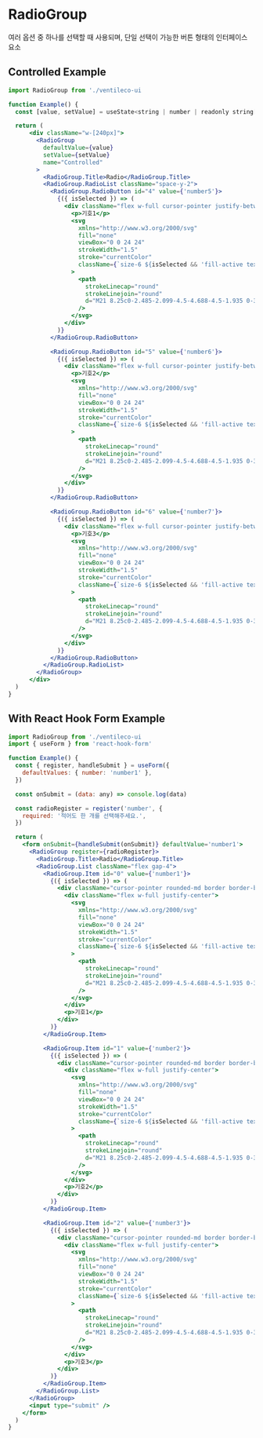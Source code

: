 
<Meta title="COMPONENTS/Radio" />

# RadioGroup

여러 옵션 중 하나를 선택할 때 사용되며, 단일 선택이 가능한 버튼 형태의 인터페이스 요소

## Controlled Example

```jsx
import RadioGroup from './ventileco-ui

function Example() {
  const [value, setValue] = useState<string | number | readonly string[] | undefined>()

  return (
      <div className="w-[240px]">
        <RadioGroup
          defaultValue={value}
          setValue={setValue}
          name="Controlled"
        >
          <RadioGroup.Title>Radio</RadioGroup.Title>
          <RadioGroup.RadioList className="space-y-2">
            <RadioGroup.RadioButton id="4" value={'number5'}>
              {({ isSelected }) => (
                <div className="flex w-full cursor-pointer justify-between rounded-md border border-black px-4 py-3">
                  <p>기호1</p>
                  <svg
                    xmlns="http://www.w3.org/2000/svg"
                    fill="none"
                    viewBox="0 0 24 24"
                    strokeWidth="1.5"
                    stroke="currentColor"
                    className={`size-6 ${isSelected && 'fill-active text-active'}`}
                  >
                    <path
                      strokeLinecap="round"
                      strokeLinejoin="round"
                      d="M21 8.25c0-2.485-2.099-4.5-4.688-4.5-1.935 0-3.597 1.126-4.312 2.733-.715-1.607-2.377-2.733-4.313-2.733C5.1 3.75 3 5.765 3 8.25c0 7.22 9 12 9 12s9-4.78 9-12Z"
                    />
                  </svg>
                </div>
              )}
            </RadioGroup.RadioButton>

            <RadioGroup.RadioButton id="5" value={'number6'}>
              {({ isSelected }) => (
                <div className="flex w-full cursor-pointer justify-between rounded-md border border-black px-4 py-3">
                  <p>기호2</p>
                  <svg
                    xmlns="http://www.w3.org/2000/svg"
                    fill="none"
                    viewBox="0 0 24 24"
                    strokeWidth="1.5"
                    stroke="currentColor"
                    className={`size-6 ${isSelected && 'fill-active text-active'}`}
                  >
                    <path
                      strokeLinecap="round"
                      strokeLinejoin="round"
                      d="M21 8.25c0-2.485-2.099-4.5-4.688-4.5-1.935 0-3.597 1.126-4.312 2.733-.715-1.607-2.377-2.733-4.313-2.733C5.1 3.75 3 5.765 3 8.25c0 7.22 9 12 9 12s9-4.78 9-12Z"
                    />
                  </svg>
                </div>
              )}
            </RadioGroup.RadioButton>

            <RadioGroup.RadioButton id="6" value={'number7'}>
              {({ isSelected }) => (
                <div className="flex w-full cursor-pointer justify-between rounded-md border border-black px-4 py-3">
                  <p>기호3</p>
                  <svg
                    xmlns="http://www.w3.org/2000/svg"
                    fill="none"
                    viewBox="0 0 24 24"
                    strokeWidth="1.5"
                    stroke="currentColor"
                    className={`size-6 ${isSelected && 'fill-active text-active'}`}
                  >
                    <path
                      strokeLinecap="round"
                      strokeLinejoin="round"
                      d="M21 8.25c0-2.485-2.099-4.5-4.688-4.5-1.935 0-3.597 1.126-4.312 2.733-.715-1.607-2.377-2.733-4.313-2.733C5.1 3.75 3 5.765 3 8.25c0 7.22 9 12 9 12s9-4.78 9-12Z"
                    />
                  </svg>
                </div>
              )}
            </RadioGroup.RadioButton>
          </RadioGroup.RadioList>
        </RadioGroup>
      </div>
  )
}
```

## With React Hook Form Example

```jsx
import RadioGroup from './ventileco-ui
import { useForm } from 'react-hook-form'

function Example() {
  const { register, handleSubmit } = useForm({
    defaultValues: { number: 'number1' },
  })

  const onSubmit = (data: any) => console.log(data)

  const radioRegister = register('number', {
    required: '적어도 한 개를 선택해주세요.',
  })

  return (
    <form onSubmit={handleSubmit(onSubmit)} defaultValue='number1'>
      <RadioGroup register={radioRegister}>
        <RadioGroup.Title>Radio</RadioGroup.Title>
        <RadioGroup.List className="flex gap-4">
          <RadioGroup.Item id="0" value={'number1'}>
            {({ isSelected }) => (
              <div className="cursor-pointer rounded-md border border-black px-3 py-2">
                <div className="flex w-full justify-center">
                  <svg
                    xmlns="http://www.w3.org/2000/svg"
                    fill="none"
                    viewBox="0 0 24 24"
                    strokeWidth="1.5"
                    stroke="currentColor"
                    className={`size-6 ${isSelected && 'fill-active text-active'}`}
                  >
                    <path
                      strokeLinecap="round"
                      strokeLinejoin="round"
                      d="M21 8.25c0-2.485-2.099-4.5-4.688-4.5-1.935 0-3.597 1.126-4.312 2.733-.715-1.607-2.377-2.733-4.313-2.733C5.1 3.75 3 5.765 3 8.25c0 7.22 9 12 9 12s9-4.78 9-12Z"
                    />
                  </svg>
                </div>
                <p>기호1</p>
              </div>
            )}
          </RadioGroup.Item>

          <RadioGroup.Item id="1" value={'number2'}>
            {({ isSelected }) => (
              <div className="cursor-pointer rounded-md border border-black px-3 py-2">
                <div className="flex w-full justify-center">
                  <svg
                    xmlns="http://www.w3.org/2000/svg"
                    fill="none"
                    viewBox="0 0 24 24"
                    strokeWidth="1.5"
                    stroke="currentColor"
                    className={`size-6 ${isSelected && 'fill-active text-active'}`}
                  >
                    <path
                      strokeLinecap="round"
                      strokeLinejoin="round"
                      d="M21 8.25c0-2.485-2.099-4.5-4.688-4.5-1.935 0-3.597 1.126-4.312 2.733-.715-1.607-2.377-2.733-4.313-2.733C5.1 3.75 3 5.765 3 8.25c0 7.22 9 12 9 12s9-4.78 9-12Z"
                    />
                  </svg>
                </div>
                <p>기호2</p>
              </div>
            )}
          </RadioGroup.Item>

          <RadioGroup.Item id="2" value={'number3'}>
            {({ isSelected }) => (
              <div className="cursor-pointer rounded-md border border-black px-3 py-2">
                <div className="flex w-full justify-center">
                  <svg
                    xmlns="http://www.w3.org/2000/svg"
                    fill="none"
                    viewBox="0 0 24 24"
                    strokeWidth="1.5"
                    stroke="currentColor"
                    className={`size-6 ${isSelected && 'fill-active text-active'}`}
                  >
                    <path
                      strokeLinecap="round"
                      strokeLinejoin="round"
                      d="M21 8.25c0-2.485-2.099-4.5-4.688-4.5-1.935 0-3.597 1.126-4.312 2.733-.715-1.607-2.377-2.733-4.313-2.733C5.1 3.75 3 5.765 3 8.25c0 7.22 9 12 9 12s9-4.78 9-12Z"
                    />
                  </svg>
                </div>
                <p>기호3</p>
              </div>
            )}
          </RadioGroup.Item>
        </RadioGroup.List>
      </RadioGroup>
      <input type="submit" />
    </form>
  )
}
```
